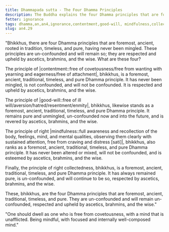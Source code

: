 ```yaml
---
title: Dhammapada sutta - The Four Dhamma Principles
description: The Buddha explains the four Dhamma principles that are foremost, ancient, rooted in tradition, timeless, and pure.
fetter: ignorance
tags: dhamma,an,an4,ignorance,contentment,good-will, mindfulness,collectedness
slug: an4.29
---
```


"Bhikkhus, there are four Dhamma principles that are foremost, ancient, rooted in tradition, timeless, and pure, having never been mingled. These principles are un-confounded and will remain so; they are respected and upheld by ascetics, brahmins, and the wise. What are these four?

The principle of |contentment::free of covetousness/free from wanting with yearning and eagerness/free of attachment|, bhikkhus, is a foremost, ancient, traditional, timeless, and pure Dhamma principle. It has never been mingled, is not confounded, and will not be confounded. It is respected and upheld by ascetics, brahmins, and the wise.

The principle of |good-will::free of ill will/aversion/hatred/resentment/enmity|, bhikkhus, likewise stands as a foremost, ancient, traditional, timeless, and pure Dhamma principle. It remains pure and unmingled, un-confounded now and into the future, and is revered by ascetics, brahmins, and the wise.

The principle of right |mindfulness::full awareness and recollection of the body, feelings, mind, and mental qualities, observing them clearly with sustained attention, free from craving and distress [sati]|, bhikkhus, also ranks as a foremost, ancient, traditional, timeless, and pure Dhamma principle. It has never been altered or mixed, will not be confounded, and is esteemed by ascetics, brahmins, and the wise.

Finally, the principle of right collectedness, bhikkhus, is a foremost, ancient, traditional, timeless, and pure Dhamma principle. It has always remained pure, is un-confounded, and will continue to be so, respected by ascetics, brahmins, and the wise.

These, bhikkhus, are the four Dhamma principles that are foremost, ancient, traditional, timeless, and pure. They are un-confounded and will remain un-confounded, respected and upheld by ascetics, brahmins, and the wise."

"One should dwell as one who is free from covetousness,
with a mind that is unafflicted.
Being mindful,
with focused and internally well-composed mind."
